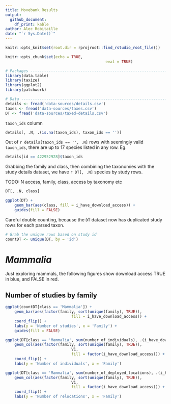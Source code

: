 ```yaml
---
title: Movebank Results
output: 
  github_document:
    df_print: kable
author: Alec Robitaille
date: "`r Sys.Date()`"
---
```


```r
knitr::opts_knit$set(root.dir = rprojroot::find_rstudio_root_file())

knitr::opts_chunk$set(echo = TRUE,
											eval = TRUE)
```




```r
# Packages ----------------------------------------------------------------
library(data.table)
library(taxize)
library(ggplot2)
library(patchwork)
```

```r
# Data --------------------------------------------------------------------
details <- fread('data-sources/details.csv')
taxes <- fread('data-sources/taxes.csv')
DT <- fread('data-sources/taxed-details.csv')
```


`taxon_ids` column

```r
details[, .N, .(is.na(taxon_ids), taxon_ids == '')]
```


Out of `r details[taxon_ids == '', .N]` rows with seemingly valid `taxon_ids`, there are up to 17 species listed in any row. Eg. 


```r
details[id == 422952928]$taxon_ids
```

Grabbing the family and class, then combining the taxonomies with the study details dataset, we have `r DT[, .N]` species by study rows. 


TODO: N access, family, class, access by taxonomy etc

```r
DT[, .N, class]

ggplot(DT) + 
	geom_bar(aes(class, fill = i_have_download_access)) +
	guides(fill = FALSE)
```


Careful double counting, because the `DT` dataset now has duplicated study rows for each parsed taxon. 

```r
# Grab the unique rows based on study id
countDT <- unique(DT, by = 'id')
```


# *Mammalia*

Just exploring mammals, the following figures show download access TRUE in blue, 
and FALSE in red. 

## Number of studies by family

```r
ggplot(countDT[class == 'Mammalia']) + 
	geom_bar(aes(factor(family, sort(unique(family), TRUE)),
							 fill = i_have_download_access)) +
	coord_flip() +
	labs(y = 'Number of studies', x = 'Family') +
	guides(fill = FALSE)
```


```r
ggplot(DT[class == 'Mammalia', sum(number_of_individuals), .(i_have_download_access, family)]) + 
	geom_col(aes(factor(family, sort(unique(family), TRUE)),
							 V1,
							 fill = factor(i_have_download_access))) +
	coord_flip() +
	labs(y = 'Number of individuals', x = 'Family')
```

```r
ggplot(DT[class == 'Mammalia', sum(number_of_deployed_locations), .(i_have_download_access, family)]) + 
	geom_col(aes(factor(family, sort(unique(family), TRUE)),
							 V1,
							 fill = factor(i_have_download_access))) +
	coord_flip() +
	labs(y = 'Number of relocations', x = 'Family')
```
